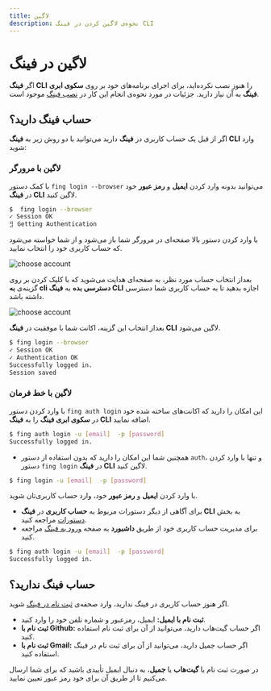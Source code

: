 ```yaml
---
title: لاگین
description: نحوه‌ی لاگین کردن در فینگ CLI
---
```


# لاگین در فینگ

اگر **فینگ CLI** را هنوز نصب نکرده‌اید، برای اجرای برنامه‌های خود بر روی **سکوی ابری فینگ** به آن نیاز دارید. جزئیات در مورد نحوه‌ی انجام این کار در [نصب فینگ](/quickstart/installation) موجود است.

## حساب فینگ دارید؟

اگر از قبل یک حساب کاربری در **فینگ** دارید می‌توانید با دو روش زیر به **فینگ CLI** وارد شوید:

### لاگین با مرورگر

با کمک دستور `fing login --browser` می‌توانید بدونه وارد کردن **ایمیل** و **رمز عبور** خود در **فینگ ‌CLI** لاگین کنید.

```bash
$  fing login --browser
✓ Session OK
⣻ Getting Authentication
```

با وارد کردن دستور بالا صفحه‌ای در مرورگر شما باز می‌شود و از شما خواسته می‌شود که حساب کاربری خود را انتخاب نمایید.

![choose account](/images/cli-browser-choose-account.jpg)

بعداز انتخاب حساب مورد نظر، به صفحه‌ای هدایت می‌شوید که با کلیک کردن بر روی گزینه‌ی **به cli دسترسی بده** به **فینگ CLI** اجازه بدهید تا به حساب کاربری شما دسترسی داشته باشد.

![choose account](/images/cli-browser-access.jpg)

بعداز انتخاب این گزینه، اکانت شما با موفقیت در **فینگ‌ CLI** لاگین می‌شود.

```bash
$ fing login --browser
✓ Session OK
✓ Authentication OK
Successfully logged in.
Session saved
```

### لاگین با خط فرمان

با وارد کردن دستور `fing auth login` این امکان را دارید که اکانت‌‌‌های ساخته شده خود در **سکوی ابری فینگ** را به **فینگ CLI** اضافه نمایید.

```bash
$ fing auth login -u [email]  -p [password]
Successfully logged in.
```

- همچنین شما این امکان را دارید که بدون استفاده از دستور `auth`، و تنها با وارد کردن دستور `fing login` در **فینگ CLI** لاگین کنید.

```bash
$ fing login -u [email]  -p [password]
```

با وارد کردن **ایمیل** و **رمز عبور** خود، وارد حساب کاربری‌تان شوید.

- برای آگاهی از دیگر دستورات مربوط به **حساب کاربری** در **فینگ CLI** به بخش [دستورات](/references/commands) مراجعه کنید.
- برای مدیریت حساب کاربری خود از طریق **داشبورد** به صفحه [ورود به فینگ](https://cloud.fing.ir/login) مراجعه کنید.


```bash
$ fing auth login -u [email]  -p [password]
Successfully logged in.
```

## حساب فینگ ندارید؟

اگر هنوز حساب کاربری در فینگ ندارید، وارد صحفه‌ی [ثبت نام در فینگ](https://cloud.fing.ir/register) شوید.

- **ثبت نام با ایمیل:** ایمیل، رمزعبور و شماره تلفن خود را وارد کنید.
- **ثبت نام با Github:** اگر حساب گیت‌هاب دارید، می‌توانید از آن برای ثبت نام استفاده کنید.
- **ثبت نام با Gmail:** اگر حساب جمیل دارید، می‌توانید از آن برای ثبت نام در فینگ استفاده کنید.

در صورت ثبت نام با **گیت‌هاب** یا **جمیل**، به دنبال ایمیل تأییدی باشید که برای شما ارسال می‌کنیم تا از طریق آن برای خود رمز عبور تعیین نمایید.
